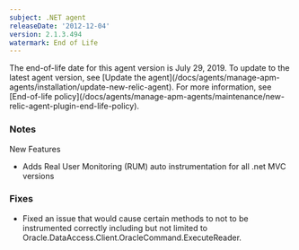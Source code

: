 ```yaml
---
subject: .NET agent
releaseDate: '2012-12-04'
version: 2.1.3.494
watermark: End of Life
---
```


<Callout variant="important">
  The end-of-life date for this agent version is July 29, 2019. To update to the latest agent version, see [Update the agent](/docs/agents/manage-apm-agents/installation/update-new-relic-agent). For more information, see [End-of-life policy](/docs/agents/manage-apm-agents/maintenance/new-relic-agent-plugin-end-life-policy).
</Callout>

### Notes

New Features

* Adds Real User Monitoring (RUM) auto instrumentation for all .net MVC versions

### Fixes

* Fixed an issue that would cause certain methods to not to be instrumented correctly including but not limited to Oracle.DataAccess.Client.OracleCommand.ExecuteReader.
